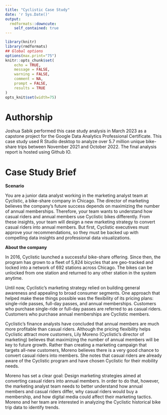 ```yaml
---
title: "Cyclistic Case Study" 
date: 'r Sys.Date()'
output:
  rmdformats::downcute: 
    self_contained: true
---
```


```r
library(knitr)
library(rmdformats)
## Global options
options(max.print="75")
knitr::opts_chunk$set(
	echo = TRUE,
	message = FALSE,
	warning = FALSE,
	comment = NA,
	prompt = FALSE,
	results = TRUE
)
opts_knit$set(width=75)
```

# Authorship

Joshua Sabik performed this case study analysis in March 2023 as a capstone project for the Google Data Analytics Professional Certificate. This case study used R Studio desktop to analyze over 5.7 million unique bike-share trips between November 2021 and October 2022. The final analysis report is hosted using Github IO.

# Case Study Brief

**Scenario**

You are a junior data analyst working in the marketing analyst team at Cyclistic, a bike-share company in Chicago. The director of marketing believes the company's future success depends on maximizing the number of annual memberships. Therefore, your team wants to understand how casual riders and annual members use Cyclistic bikes differently. From these insights, your team will design a new marketing strategy to convert casual riders into annual members. But first, Cyclistic executives must approve your recommendations, so they must be backed up with compelling data insights and professional data visualizations.

**About the company**

In 2016, Cyclistic launched a successful bike-share offering. Since then, the program has grown to a fleet of 5,824 bicycles that are geo-tracked and locked into a network of 692 stations across Chicago. The bikes can be unlocked from one station and returned to any other station in the system anytime.

Until now, Cyclistic's marketing strategy relied on building general awareness and appealing to broad consumer segments. One approach that helped make these things possible was the flexibility of its pricing plans: single-ride passes, full-day passes, and annual memberships. Customers who purchase single-ride or full-day passes are referred to as casual riders. Customers who purchase annual memberships are Cyclistic members.

Cyclistic's finance analysts have concluded that annual members are much more profitable than casual riders. Although the pricing flexibility helps Cyclistic attract more customers, Lily Moreno (Cyclistic's director of marketing) believes that maximizing the number of annual members will be key to future growth. Rather than creating a marketing campaign that targets all-new customers, Moreno believes there is a very good chance to convert casual riders into members. She notes that casual riders are already aware of the Cyclistic program and have chosen Cyclistic for their mobility needs.

Moreno has set a clear goal: Design marketing strategies aimed at converting casual riders into annual members. In order to do that, however, the marketing analyst team needs to better understand how annual members and casual riders differ, why casual riders would buy a membership, and how digital media could affect their marketing tactics. Moreno and her team are interested in analyzing the Cyclistic historical bike trip data to identify trends.
